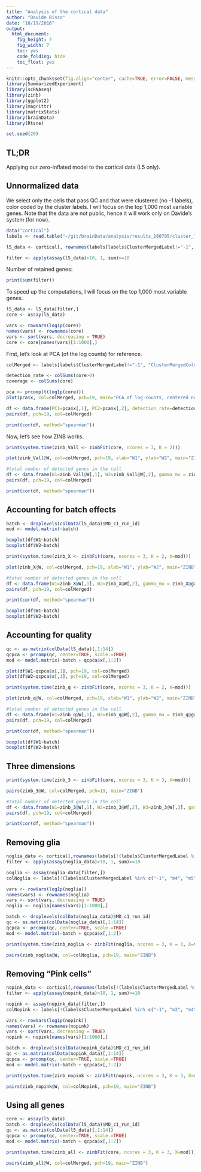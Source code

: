 ```yaml
---
title: "Analysis of the cortical data"
author: "Davide Risso"
date: "10/19/2016"
output: 
  html_document: 
    fig_height: 7
    fig_width: 7
    toc: yes
    code_folding: hide
    toc_float: yes
---
```


```r
knitr::opts_chunk$set(fig.align="center", cache=TRUE, error=FALSE, message=FALSE, warning=TRUE)
library(SummarizedExperiment)
library(scRNAseq)
library(zinb)
library(ggplot2)
library(magrittr)
library(matrixStats)
library(brainData)
library(Rtsne)

set.seed(20)
```

## TL;DR

Applying our zero-inflated model to the cortical data (L5 only).

## Unnormalized data

We select only the cells that pass QC and that were clustered (no -1 labels), color coded by the cluster labels. I will focus on the top 1,000 most variable genes. Note that the data are not public, hence it will work only on Davide's system (for now).

```r
data("cortical")
labels <- read.table("~/git/brainData/analysis/results_160705/cluster_labels.txt", stringsAsFactors = FALSE, sep='\t', comment.char = "%")

l5_data <- cortical[, rownames(labels[labels$ClusterMergedLabel!="-1",])]

filter <- apply(assay(l5_data)>10, 1, sum)>=10
```

Number of retained genes:
```r
print(sum(filter))
```

To speed up the computations, I will focus on the top 1,000 most variable genes.

```r
l5_data <- l5_data[filter,]
core <- assay(l5_data)

vars <- rowVars(log1p(core))
names(vars) <- rownames(core)
vars <- sort(vars, decreasing = TRUE)
core <- core[names(vars)[1:1000],]
```

First, let's look at PCA (of the log counts) for reference.

```r
colMerged <- labels[labels$ClusterMergedLabel!="-1", "ClusterMergedColor"]

detection_rate <- colSums(core>0)
coverage <- colSums(core)

pca <- prcomp(t(log1p(core)))
plot(pca$x, col=colMerged, pch=19, main="PCA of log-counts, centered not scaled")
```

```r
df <- data.frame(PC1=pca$x[,1], PC2=pca$x[,2], detection_rate=detection_rate, coverage=coverage)
pairs(df, pch=19, col=colMerged)

print(cor(df, method="spearman"))
```

Now, let's see how ZINB works.

```r
print(system.time(zinb_Vall <- zinbFit(core, ncores = 3, K = 2)))
```

```r
plot(zinb_Vall@W, col=colMerged, pch=19, xlab="W1", ylab="W2", main="ZINB")
```

```r
#total number of detected genes in the cell
df <- data.frame(W1=zinb_Vall@W[,1], W2=zinb_Vall@W[,2], gamma_mu = zinb_Vall@gamma_mu[1,], gamma_pi = zinb_Vall@gamma_pi[1,], detection_rate=detection_rate, coverage=coverage)
pairs(df, pch=19, col=colMerged)

print(cor(df, method="spearman"))
```

## Accounting for batch effects

```r
batch <- droplevels(colData(l5_data)$MD_c1_run_id)
mod <- model.matrix(~batch)

boxplot(df$W1~batch)
boxplot(df$W2~batch)

```

```r
print(system.time(zinb_X <- zinbFit(core, ncores = 3, K = 2, X=mod)))
```

```r
plot(zinb_X@W, col=colMerged, pch=19, xlab="W1", ylab="W2", main="ZINB")
```

```r
#total number of detected genes in the cell
df <- data.frame(W1=zinb_X@W[,1], W2=zinb_X@W[,2], gamma_mu = zinb_X@gamma_mu[1,], gamma_pi = zinb_X@gamma_pi[1,], detection_rate=detection_rate, coverage=coverage)
pairs(df, pch=19, col=colMerged)

print(cor(df, method="spearman"))

boxplot(df$W1~batch)
boxplot(df$W2~batch)
```

## Accounting for quality

```r
qc <- as.matrix(colData(l5_data)[,1:14])
qcpca <- prcomp(qc, center=TRUE, scale.=TRUE)
mod <- model.matrix(~batch + qcpca$x[,1:2])

plot(df$W1~qcpca$x[,1], pch=19, col=colMerged)
plot(df$W2~qcpca$x[,1], pch=19, col=colMerged)
```

```r
print(system.time(zinb_q <- zinbFit(core, ncores = 3, K = 2, X=mod)))
```

```r
plot(zinb_q@W, col=colMerged, pch=19, xlab="W1", ylab="W2", main="ZINB")
```

```r
#total number of detected genes in the cell
df <- data.frame(W1=zinb_q@W[,1], W2=zinb_q@W[,2], gamma_mu = zinb_q@gamma_mu[1,], gamma_pi = zinb_q@gamma_pi[1,], detection_rate=detection_rate, coverage=coverage)
pairs(df, pch=19, col=colMerged)

print(cor(df, method="spearman"))

boxplot(df$W1~batch)
boxplot(df$W2~batch)
```

## Three dimensions

```r
print(system.time(zinb_3 <- zinbFit(core, ncores = 3, K = 3, X=mod)))
```

```r
pairs(zinb_3@W, col=colMerged, pch=19, main="ZINB")
```

```r
#total number of detected genes in the cell
df <- data.frame(W1=zinb_3@W[,1], W2=zinb_3@W[,2], W3=zinb_3@W[,3], gamma_mu = zinb_3@gamma_mu[1,], gamma_pi = zinb_3@gamma_pi[1,], detection_rate=detection_rate, coverage=coverage)
pairs(df, pch=19, col=colMerged)

print(cor(df, method="spearman"))
```

## Removing glia

```r
noglia_data <- cortical[,rownames(labels[!(labels$ClusterMergedLabel %in% c("-1", "m4", "m5")),])]
filter <- apply(assay(noglia_data)>10, 1, sum)>=10

noglia <- assay(noglia_data[filter,])
colNoglia <- labels[!(labels$ClusterMergedLabel %in% c("-1", "m4", "m5")), "ClusterMergedColor"]

vars <- rowVars(log1p(noglia))
names(vars) <- rownames(noglia)
vars <- sort(vars, decreasing = TRUE)
noglia <- noglia[names(vars)[1:1000],]

batch <- droplevels(colData(noglia_data)$MD_c1_run_id)
qc <- as.matrix(colData(noglia_data)[,1:14])
qcpca <- prcomp(qc, center=TRUE, scale.=TRUE)
mod <- model.matrix(~batch + qcpca$x[,1:2])
```

```r
print(system.time(zinb_noglia <- zinbFit(noglia, ncores = 3, K = 3, X=mod)))
```

```r
pairs(zinb_noglia@W, col=colNoglia, pch=19, main="ZINB")
```

## Removing "Pink cells"

```r
nopink_data <- cortical[,rownames(labels[!(labels$ClusterMergedLabel %in% c("-1", "m2", "m4", "m5", "m6")),])]
filter <- apply(assay(nopink_data)>10, 1, sum)>=10

nopink <- assay(nopink_data[filter,])
colNopink <- labels[!(labels$ClusterMergedLabel %in% c("-1", "m2", "m4", "m5", "m6")), "ClusterMergedColor"]

vars <- rowVars(log1p(nopink))
names(vars) <- rownames(nopink)
vars <- sort(vars, decreasing = TRUE)
nopink <- nopink[names(vars)[1:1000],]

batch <- droplevels(colData(nopink_data)$MD_c1_run_id)
qc <- as.matrix(colData(nopink_data)[,1:14])
qcpca <- prcomp(qc, center=TRUE, scale.=TRUE)
mod <- model.matrix(~batch + qcpca$x[,1:2])
```

```r
print(system.time(zinb_nopink <- zinbFit(nopink, ncores = 3, K = 3, X=mod)))
```

```r
pairs(zinb_nopink@W, col=colNopink, pch=19, main="ZINB")
```

## Using all genes

```r
core <- assay(l5_data)
batch <- droplevels(colData(l5_data)$MD_c1_run_id)
qc <- as.matrix(colData(l5_data)[,1:14])
qcpca <- prcomp(qc, center=TRUE, scale.=TRUE)
mod <- model.matrix(~batch + qcpca$x[,1:2])

print(system.time(zinb_all <- zinbFit(core, ncores = 3, K = 3, X=mod)))
```

```r
pairs(zinb_all@W, col=colMerged, pch=19, main="ZINB")
```
